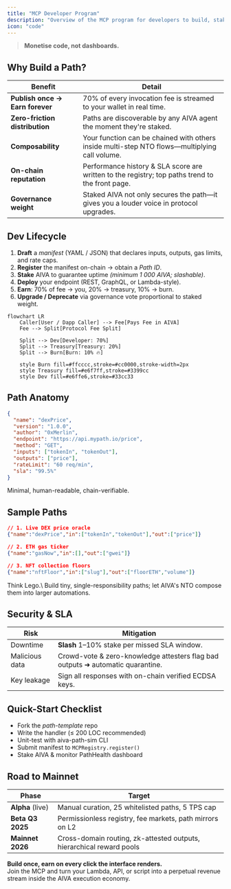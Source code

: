 ```yaml
---
title: "MCP Developer Program"
description: "Overview of the MCP program for developers to build, stake, and earn from AI Paths."
icon: "code"
---
```


> **Monetise code, not dashboards.**

## Why Build a Path?

| Benefit                         | Detail                                                                                          |
| ------------------------------- | ----------------------------------------------------------------------------------------------- |
| **Publish once → Earn forever** | 70% of every invocation fee is streamed to your wallet in real time.                            |
| **Zero-friction distribution**  | Paths are discoverable by any AIVA agent the moment they're staked.                             |
| **Composability**               | Your function can be chained with others inside multi-step NTO flows—multiplying call volume.   |
| **On-chain reputation**         | Performance history & SLA score are written to the registry; top paths trend to the front page. |
| **Governance weight**           | Staked AIVA not only secures the path—it gives you a louder voice in protocol upgrades.         |

## Dev Lifecycle

1. **Draft** a _manifest_ (YAML / JSON) that declares inputs, outputs, gas limits, and rate caps.
2. **Register** the manifest on-chain → obtain a _Path ID_.
3. **Stake** AIVA to guarantee uptime _(minimum 1 000 AIVA; slashable)_.
4. **Deploy** your endpoint (REST, GraphQL, or Lambda-style).
5. **Earn**: 70% of fee → you, 20% → treasury, 10% → burn.
6. **Upgrade / Deprecate** via governance vote proportional to staked weight.

```mermaid
flowchart LR
    Caller[User / Dapp Caller] --> Fee[Pays Fee in AIVA]
    Fee --> Split[Protocol Fee Split]

    Split --> Dev[Developer: 70%]
    Split --> Treasury[Treasury: 20%]
    Split --> Burn[Burn: 10% 🔥]

    style Burn fill=#ffcccc,stroke=#cc0000,stroke-width=2px
    style Treasury fill=#e6f7ff,stroke=#3399cc
    style Dev fill=#e6ffe6,stroke=#33cc33
```

## Path Anatomy

```json
{
  "name": "dexPrice",
  "version": "1.0.0",
  "author": "0xMerlin",
  "endpoint": "https://api.mypath.io/price",
  "method": "GET",
  "inputs": ["tokenIn", "tokenOut"],
  "outputs": ["price"],
  "rateLimit": "60 req/min",
  "sla": "99.5%"
}
```

<Note>
  Minimal, human-readable, chain-verifiable.
</Note>

## Sample Paths

```json
// 1. Live DEX price oracle
{"name":"dexPrice","in":["tokenIn","tokenOut"],"out":["price"]}

// 2. ETH gas ticker
{"name":"gasNow","in":[],"out":["gwei"]}

// 3. NFT collection floors
{"name":"nftFloor","in":["slug"],"out":["floorETH","volume"]}
```

<Tip>
  Think Lego.\
  Build tiny, single-responsibility paths; let AIVA's NTO compose them into larger automations.
</Tip>

## Security & SLA

| Risk           | Mitigation                                                                     |
| -------------- | ------------------------------------------------------------------------------ |
| Downtime       | **Slash** 1–10% stake per missed SLA window.                                   |
| Malicious data | Crowd-vote & zero-knowledge attesters flag bad outputs ➜ automatic quarantine. |
| Key leakage    | Sign all responses with on-chain verified ECDSA keys.                          |

## Quick-Start Checklist

- Fork the _path-template_ repo
- Write the handler (≤ 200 LOC recommended)
- Unit-test with aiva-path-sim CLI
- Submit manifest to `MCPRegistry.register()`
- Stake AIVA & monitor PathHealth dashboard

## Road to Mainnet

| Phase            | Target                                                               |
| ---------------- | -------------------------------------------------------------------- |
| **Alpha** (live) | Manual curation, 25 whitelisted paths, 5 TPS cap                     |
| **Beta Q3 2025** | Permissionless registry, fee markets, path mirrors on L2             |
| **Mainnet 2026** | Cross-domain routing, zk-attested outputs, hierarchical reward pools |

**Build once, earn on every click the interface renders.**\
Join the MCP and turn your Lambda, API, or script into a perpetual revenue stream inside the AIVA execution economy.
